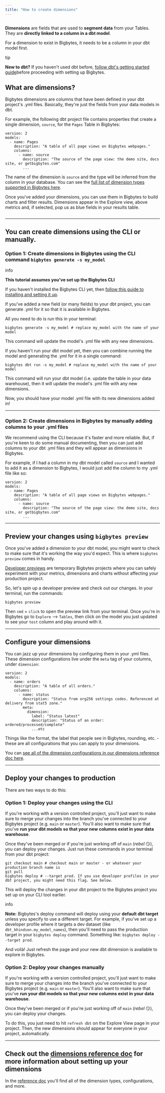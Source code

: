 ```yaml
---
title: "How to create dimensions"
---
```


<Frame>
  <img src="/images/guides/add-new-dimension-overview-7fa2a445ca09abdc6f253720f0e430bf.png" alt=""/>
</Frame>



**Dimensions** are fields that are used to **segment data** from your Tables. They are **directly linked to a column in a dbt model**.

For a dimension to exist in Bigbytes, it needs to be a column in your dbt model first.

tip

**New to dbt?** If you haven't used dbt before, [follow dbt's getting started guide](https://docs.getdbt.com/tutorial/setting-up)before proceeding with setting up Bigbytes.

## What are dimensions?[](#what-are-dimensions "Direct link to What are dimensions?")

Bigbytes dimensions are columns that have been defined in your dbt project's .yml files. Basically, they're just the fields from your data models in dbt.

For example, the following dbt project file contains properties that create a single dimension, `source`, for the `Pages` Table in Bigbytes:

```
version: 2
models:
  - name: Pages
    description: "A table of all page views on Bigbytes webpages."
    columns:
      - name: source
        description: "The source of the page view: the demo site, docs site, or getbigbytes.com"
        ...

```

The name of the dimension is `source` and the type will be inferred from the column in your database. You can see the [full list of dimension types supported in Bigbytes here](/references/dimensions#dimension-types).

Once you've added your dimensions, you can use them in Bigbytes to build charts and filter results. Dimensions appear in the Explore view, above metrics and, if selected, pop us as blue fields in your results table.

<Frame>
  <img src="/images/guides/dimensions-in-the-explore-view-6514c031e3e0c904971d9ab8df5ea91d.jpg" alt=""/>
</Frame>



---

## You can create dimensions using the CLI or manually.[](#you-can-create-dimensions-using-the-cli-or-manually "Direct link to You can create dimensions using the CLI or manually.")

### Option 1: Create dimensions in Bigbytes using the CLI command `bigbytes generate -s my_model`[](#option-1-create-dimensions-in-bigbytes-using-the-cli-command-bigbytes-generate--s-my%5Fmodel "Direct link to option-1-create-dimensions-in-bigbytes-using-the-cli-command-bigbytes-generate--s-my_model")

info

**This tutorial assumes you've set up the Bigbytes CLI**

If you haven't installed the Bigbytes CLI yet, then [follow this guide to installing and setting it up](/guides/cli/how-to-install-the-bigbytes-cli).

If you've added a new field (or many fields) to your dbt project, you can generate .yml for it so that it is available in Bigbytes.

All you need to do is run this in your terminal:

```
bigbytes generate -s my_model # replace my_model with the name of your model

```

This command will update the model's .yml file with any new dimensions.

If you haven't run your dbt model yet, then you can combine running the model and generating the .yml for it in a single command:

```
bigbytes dbt run -s my_model # replace my_model with the name of your model

```

This command will run your dbt model (i.e. update the table in your data warehouse), then it will update the model's .yml file with any new dimensions.

Now, you should have your model .yml file with its new dimensions added in!

---

### Option 2: Create dimensions in Bigbytes by manually adding columns to your .yml files[](#option-2-create-dimensions-in-bigbytes-by-manually-adding-columns-to-your-yml-files "Direct link to Option 2: Create dimensions in Bigbytes by manually adding columns to your .yml files")

We recommend using the CLI because it's faster and more reliable. But, if you're keen to do some manual documenting, then you can just add columns to your dbt .yml files and they will appear as dimensions in Bigbytes.

For example, if I had a column in my dbt model called `source` and I wanted to add it as a dimension to Bigbytes, I would just add the column to my .yml file like so:

```
version: 2
models:
  - name: Pages
    description: "A table of all page views on Bigbytes webpages."
    columns:
      - name: source
        description: "The source of the page view: the demo site, docs site, or getbigbytes.com"
        ...

```

---

## Preview your changes using `bigbytes preview`[](#preview-your-changes-using-bigbytes-preview "Direct link to preview-your-changes-using-bigbytes-preview")

Once you've added a dimension to your dbt model, you might want to check to make sure that it's working the way you'd expect. This is where `bigbytes preview` comes in handy.

[Developer previews](/guides/cli/how-to-use-bigbytes-preview) are temporary Bigbytes projects where you can safely experiment with your metrics, dimensions and charts without affecting your production project.

So, let's spin up a developer preview and check out our changes. In your terminal, run the commands:

```
bigbytes preview

```

Then `cmd` \+ `click` to open the preview link from your terminal. Once you're in Bigbytes go to `Explore` \--> `Tables`, then click on the model you just updated to see your `test` column and play around with it.

---

## Configure your dimensions[](#configure-your-dimensions "Direct link to Configure your dimensions")

You can jazz up your dimensions by configuring them in your .yml files. These dimension configurations live under the `meta` tag of your columns, under `dimension`:

```
version: 2
models:
  - name: orders
    description: "A table of all orders."
    columns:
      - name: status
        description: "Status from org256 settings codes. Referenced at delivery from stat5 zone."
        meta:
          dimension:
            label: "Status latest"
            description: "Status of an order: ordered/processed/complete"
            ...etc

```

Things like the format, the label that people see in Bigbytes, rounding, etc. - these are all configurations that you can apply to your dimensions.

You can [see all of the dimension configurations in our dimensions reference doc here](/references/dimensions#dimension-configuration).

---

## Deploy your changes to production[](#deploy-your-changes-to-production "Direct link to Deploy your changes to production")

There are two ways to do this:

### Option 1: Deploy your changes using the CLI[](#option-1-deploy-your-changes-using-the-cli "Direct link to Option 1: Deploy your changes using the CLI")

If you're working with a version controlled project, you'll just want to make sure to merge your changes into the branch you've connected to your Bigbytes project (e.g. `main` or `master`). You'll also want to make sure that you've **run your dbt models so that your new columns exist in your data warehouse**.

Once they've been merged or if you're just working off of `main` (_rebel_ 😏), you can deploy your changes. Just run these commands in your terminal from your dbt project:

```
git checkout main # checkout main or master - or whatever your production branch name is
git pull
bigbytes deploy # --target prod. If you use developer profiles in your dbt project, you might need this flag. See below.

```

This will deploy the changes in your dbt project to the Bigbytes project you set up on your CLI tool earlier.

info

**Note:** Bigbytes's deploy command will deploy using your **default dbt target** unless you specify to use a different target. For example, if you've set up a developer profile where it targets a dev dataset (like `dbt_khindson.my_model_names`), then you'll need to pass the production target in your `bigbytes deploy` command. Something like: `bigbytes deploy --target prod`.

And voilà! Just refresh the page and your new dbt dimension is available to explore in Bigbytes.

### Option 2: Deploy your changes manually[](#option-2-deploy-your-changes-manually "Direct link to Option 2: Deploy your changes manually")

If you're working with a version controlled project, you'll just want to make sure to merge your changes into the branch you've connected to your Bigbytes project (e.g. `main` or `master`). You'll also want to make sure that you've **run your dbt models so that your new columns exist in your data warehouse**.

Once they've been merged or if you're just working off of `main` (_rebel_ 😏), you can deploy your changes.

To do this, you just need to hit `refresh dbt` on the Explore View page in your project. Then, the new dimensions should appear for everyone in your project, automatically.

---

## Check out the [dimensions reference doc](/references/dimensions) for more information about setting up your dimensions[](#check-out-the-dimensions-reference-doc-for-more-information-about-setting-up-your-dimensions "Direct link to check-out-the-dimensions-reference-doc-for-more-information-about-setting-up-your-dimensions")

In the [reference doc](/references/dimensions) you'll find all of the dimension types, configurations, and more.
